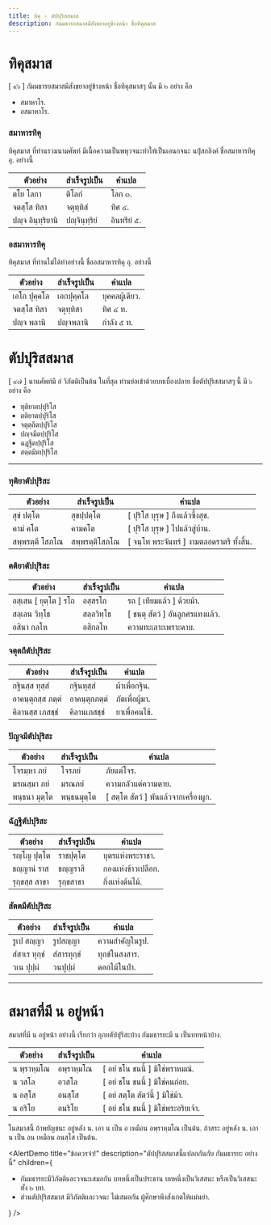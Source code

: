 ```yaml
---
title: ทิคุ - ตัปปุริสสมาส
description: กัมมธารยสมาสมีสังขยาอยู่ข้างหน้า ชื่อทิคุสมาส
---
```



# ทิคุสมาส

[ ๙๖ ] กัมมธารยสมาสมีสังขยาอยู่ข้างหน้า ชื่อทิคุสมาสๆ นั้น มี ๒ อย่าง คือ

- สมาหาโร.
- อสมาหาโร.

### สมาหารทิคุ

ทิคุสมาส ที่ท่านรวมนามศัพท์ มีเนื้อความเป็นพหุวจนะทำให้เป็นเอนกจนะ นปุํสกลิงค์ ชื่อสมาหารทิคุ อุ. อย่างนี้

| ตัวอย่าง          | สำเร็จรูปเป็น | คำแปล       |
| ----------------- | ------------- | ----------- |
| ตโย โลกา          | ติโลกํ        | โลก ๓.      |
| จตสฺโส ทิสา       | จตุทฺทิสํ     | ทิศ ๔.      |
| ปญฺจ อินฺทฺริยานิ | ปญฺจินฺทฺริยํ | อินทรีย์ ๕. |

### อสมาหารทิคุ

ทิคุสมาส ที่ท่านไม่ได้ทำอย่างนี้ ชื่ออสมาหารทิคุ อุ. อย่างนี้

| ตัวอย่าง     | สำเร็จรูปเป็น | คำแปล          |
| ------------ | ------------- | -------------- |
| เอโก ปุคฺคโล | เอกปุคฺคโล    | บุคคลผู้เดียว. |
| จตสฺโส ทิสา  | จตุทฺทิสา     | ทิศ ๔ ท.       |
| ปญฺจ พลานิ   | ปญฺจพลานิ     | กำลัง ๕ ท.     |

# ตัปปุริสสมาส

[ ๙๗ ] นานศัพท์มี อํ วิภัตติเป็นต้น ในที่สุด ท่านย่อเข้าด้วยบทเบื้องปลาย ชื่อตัปปุริสสมาสๆ นี้ มี ๖ อย่าง คือ

- ทุติยาตปฺปุริโส
- ตติยาตปฺปุริโส
- จตุตฺถีตปฺปุริโส
- ปญฺจมีตปฺปุริโส
- ฉฏฺฐีตปฺปุริโส
- สตฺตมีตปฺปุริโส

---

### ทุติยาตัปปุริสะ

| ตัวอย่าง        | สำเร็จรูปเป็น  | คำแปล                                      |
| --------------- | -------------- | ------------------------------------------ |
| สุขํ ปตฺโต      | สุขปฺปตฺโต     | [ ปุริโส บุรุษ ] ถึงแล้วซึ้งสุข.           |
| คามํ คโต        | คามคโต         | [ ปุริโส บุรุษ ] ไปแล้วสู่บ้าน.            |
| สพฺพรตฺตึ โสภโณ | สพฺพรตฺติโสภโณ | [ จนฺโท พระจันทร์ ] งามตลอดราตรี ทั้งสิ้น. |

### ตติยาตัปปุริสะ

| ตัวอย่าง              | สำเร็จรูปเป็น | คำแปล                            |
| --------------------- | ------------- | -------------------------------- |
| อสฺเสน [ ยุตฺโต ] รโถ | อสฺสรโถ       | รถ [ เทียมแล้ว ] ด้วยม้า.        |
| สลฺเลน วิทฺโธ         | สลฺลวิทฺโธ    | [ ชนฺตุ สัตว์ ] อันลูกศรแทงแล้ว. |
| อสินา กลโห            | อสิกลโห       | ความทะเลาะเพราะดาบ.              |

### จตุตถีตัปปุริสะ

| ตัวอย่าง          | สำเร็จรูปเป็น | คำแปล          |
| ----------------- | ------------- | -------------- |
| กฐินสฺส ทุสฺสํ    | กฐินทุสฺสํ    | ผ้าเพื่อกฐิน.  |
| อาคนฺตุกสฺส ภตฺตํ | อาคนฺตุกภตฺตํ | ภัตเพื่อผู้มา. |
| คิลานสฺส เภสชฺชํ  | คิลานเภสชฺชํ  | ยาเพื่อคนไข้.  |

### ปัญจมีตัปปุริสะ

| ตัวอย่าง      | สำเร็จรูปเป็น | คำแปล                                 |
| ------------- | ------------- | ------------------------------------- |
| โจรมฺหา ภยํ   | โจรภยํ        | ภัยแต่โจร.                            |
| มรณสฺมา ภยํ   | มรณภยํ        | ความกลัวแต่ความตาย.                   |
| พนฺธนา มุตฺโต | พนฺธนมุตฺโต   | [ สตฺโต สัตว์ ] พันแล้วจากเครื่องผูก. |

### ฉัฏฐีตัปปุริสะ

| ตัวอย่าง      | สำเร็จรูปเป็น | คำแปล              |
| ------------- | ------------- | ------------------ |
| รญฺโญ ปุตฺโต  | ราชปุตฺโต     | บุตรแห่งพระราชา.   |
| ธญฺญานํ ราส   | ธญฺญราสิ      | กองแห่งข้าวเปลือก. |
| รุกฺขสฺส สาขา | รุกฺขสาขา     | กิ่งแห่งต้นไม้.    |

### สัตตมีตัปปุริสะ

| ตัวอย่าง      | สำเร็จรูปเป็น | คำแปล           |
| ------------- | ------------- | --------------- |
| รูเป สญฺญา    | รูปสญฺญา      | ความสำคัญในรูป. |
| สํสาเร ทุกฺขํ | สํสารทุกฺขํ   | ทุกข์ในสงสาร.   |
| วเน ปุปฺผํ    | วนปุปฺผํ      | ดอกไม้ในป่า.    |

---

# สมาสที่มี น อยู่หน้า

สมาสที่มี น อยู่หน้า อย่างนี้ เรียกว่า อุภยตัปปุริสะบ้าง กัมมธารยะมี น เป็นบทหน้าบ้าง.

| ตัวอย่าง    | สำเร็จรูปเป็น | คำแปล                               |
| ----------- | ------------- | ----------------------------------- |
| น พฺราหฺมโณ | อพฺราหฺมโณ    | [ อยํ ชโน ชนนี้ ] มิใช่พราหมณ์.     |
| น วสโล      | อวสโล         | [ อยํ ชโน ชนนี้ ] มิใช่คนถ่อย.      |
| น อสฺโส     | อนสฺโส        | [ อยํ สตฺโต สัตว์นี้ ] มิใช่ม้า.    |
| น อริโย     | อนริโย        | [ อยํ ชโน ชนนี้ ] มิใช่พระอริยเจ้า. |

ในสมาสนี้ ถ้าพยัญชนะ อยู่หลัง น. เอา น เป็น อ เหมือน อพฺราหฺมโณ เป็นต้น.
ถ้าสระ อยู่หลัง น. เอา น เป็น อน เหมือน อนสฺโส เป็นต้น.

<AlertDemo
  title="ข้อควรจำ!"
  description="ตัปปุริสสมาสนี้แปลกกันกับ กัมมธารยะ อย่างนี้"
  children={
    <ul>
      <li>
        กัมมธารยะมีวิภัตติและวจนะเสมอกัน บทหนึ่งเป็นประธาน บทหนึ่งเป็นวิเสสนะ
        หรือเป็นวิเสสนะทั้ง ๒ บท.
      </li>
      <li>
        ส่วนตัปปุริสสมาส มีวิภัตติและวจนะ ไม่เสมอกัน ผู้ศึกษาพึงสังเกตให้แม่นยำ.
      </li>
    </ul>
  }
/>
